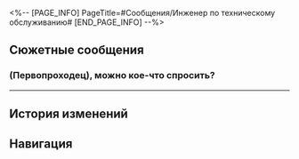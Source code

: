 <%-- [PAGE_INFO]
PageTitle=#Сообщения/Инженер по техническому обслуживанию#
[END_PAGE_INFO] --%>
{{Сообщение Инфобокс
|id          = 59
|Изображение = НИП Инженер по техническому обслуживанию Иконка.png
|Тип         = НИП
|Отправитель = Инженер по техническому обслуживанию
|ПодписьСоо  = 
|Фракция     = Космическая станция «Герта»
}}

==Сюжетные сообщения==
===(Первопроходец), можно кое-что спросить?===
{{Сообщения
|условие_получения = 
|текст =
:'''Инженер по техническому обслуживанию:''' (Первопроходец), можно кое-что спросить?
:'''Инженер по техническому обслуживанию:''' Множество маленьких роботов было отключено от терминала. В результате проверки выяснилось, что они были отключены вручную.
:'''Инженер по техническому обслуживанию:''' Отдел безопасности сообщил, что ты там {{MC|ж=была|м=был}}. Ты не {{MC|ж=видела|м=видел}} никого подозрительного?
:{Выбор} Признаю, это я!
::'''(Первопроходец):''' В общем... это моих рук дело. Они были в режиме ожидания, поэтому я {{MC|ж=стукнула|м=стукнул}} по ним несколько раз...
::'''Инженер по техническому обслуживанию:''' ...
::'''Инженер по техническому обслуживанию:''' Хорошо, ничего страшного, но больше так не делай. Я не буду это указывать в отчёте.
:{Выбор} Тоже не знаю в чём дело.
::'''(Первопроходец):''' Не знаю. Я просто мимо {{MC|ж=шла|м=шёл}} и ничего не {{MC|ж=видела|м=видел}}.
::'''Инженер по техническому обслуживанию:''' Ладно, проверю ещё раз. Спасибо.
}}
----

==История изменений==
{{История изменений|2.7}}

==Навигация==
{{Сообщения Навбокс}}
